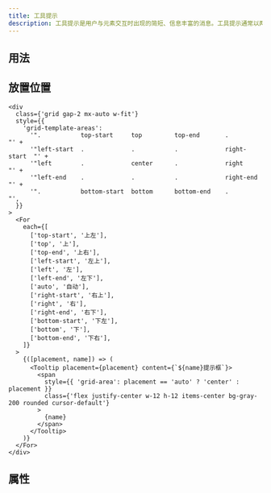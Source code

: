 ```yaml
---
title: 工具提示
description: 工具提示是用户与元素交互时出现的简短、信息丰富的消息。工具提示通常以两种方式之一启动：通过鼠标悬停手势或通过键盘悬停手势。
---
```


## 用法

## 放置位置

```tsx preview editable
<div
  class={'grid gap-2 mx-auto w-fit'}
  style={{
    'grid-template-areas':
      '".           top-start     top         top-end       .            "' +
      '"left-start  .             .           .             right-start  "' +
      '"left        .             center      .             right        "' +
      '"left-end    .             .           .             right-end    "' +
      '".           bottom-start  bottom      bottom-end    .            "',
  }}
>
  <For
    each={[
      ['top-start', '上左'],
      ['top', '上'],
      ['top-end', '上右'],
      ['left-start', '左上'],
      ['left', '左'],
      ['left-end', '左下'],
      ['auto', '自动'],
      ['right-start', '右上'],
      ['right', '右'],
      ['right-end', '右下'],
      ['bottom-start', '下左'],
      ['bottom', '下'],
      ['bottom-end', '下右'],
    ]}
  >
    {([placement, name]) => (
      <Tooltip placement={placement} content={`${name}提示框`}>
        <span
          style={{ 'grid-area': placement == 'auto' ? 'center' : placement }}
          class={'flex justify-center w-12 h-12 items-center bg-gray-200 rounded cursor-default'}
        >
          {name}
        </span>
      </Tooltip>
    )}
  </For>
</div>
```

## 属性
